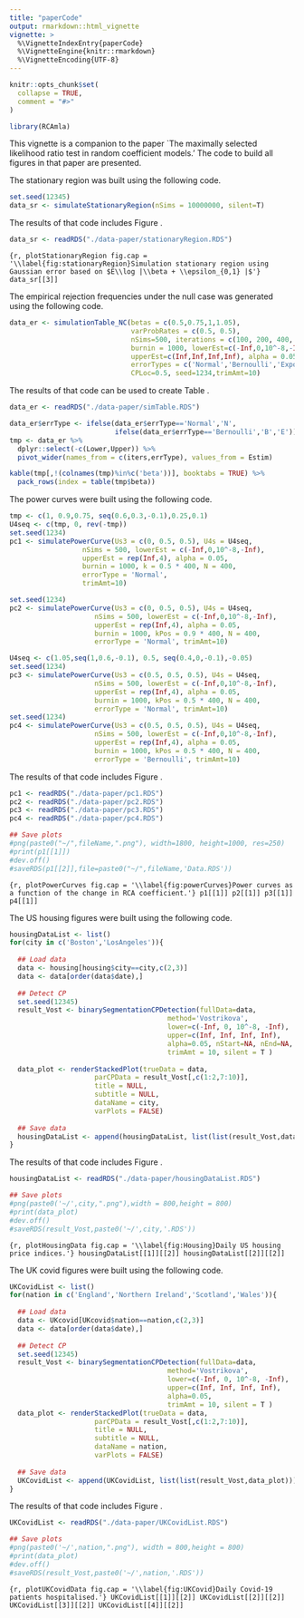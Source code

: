 ```yaml
---
title: "paperCode"
output: rmarkdown::html_vignette
vignette: >
  %\VignetteIndexEntry{paperCode}
  %\VignetteEngine{knitr::rmarkdown}
  %\VignetteEncoding{UTF-8}
---
```


```r
knitr::opts_chunk$set(
  collapse = TRUE,
  comment = "#>"
)
```

```r
library(RCAmla)
```

This vignette is a companion to the paper `The maximally selected likelihood 
ratio test in random coefficient models.' The code to build all figures in that
paper are presented.

The stationary region was built using the following code.
```r
set.seed(12345)
data_sr <- simulateStationaryRegion(nSims = 10000000, silent=T)
```

The results of that code includes Figure \ref{fig:stationaryRegion}.
```r
data_sr <- readRDS("./data-paper/stationaryRegion.RDS")
```

```{r, plotStationaryRegion fig.cap = '\\label{fig:stationaryRegion}Simulation stationary region using Gaussian error based on $E\\log |\\beta + \\epsilon_{0,1} |$'}
data_sr[[3]]
```

The empirical rejection frequencies under the null case was generated using the following code.
```r
data_er <- simulationTable_NC(betas = c(0.5,0.75,1,1.05), 
                              varProbRates = c(0.5, 0.5),
                              nSims=500, iterations = c(100, 200, 400, 800), 
                              burnin = 1000, lowerEst=c(-Inf,0,10^-8,-Inf), 
                              upperEst=c(Inf,Inf,Inf,Inf), alpha = 0.05,
                              errorTypes = c('Normal','Bernoulli','Exponential'),
                              CPLoc=0.5, seed=1234,trimAmt=10)
```


The results of that code can be used to create Table \ref{tab:empiricalRejection}.
```r
data_er <- readRDS("./data-paper/simTable.RDS")
```

```r
data_er$errType <- ifelse(data_er$errType=='Normal','N',
                          ifelse(data_er$errType=='Bernoulli','B','E'))
tmp <- data_er %>%
  dplyr::select(-c(Lower,Upper)) %>%
  pivot_wider(names_from = c(iters,errType), values_from = Estim)

kable(tmp[,!(colnames(tmp)%in%c('beta'))], booktabs = TRUE) %>%
  pack_rows(index = table(tmp$beta))
```

The power curves were built using the following code.

```r
tmp <- c(1, 0.9,0.75, seq(0.6,0.3,-0.1),0.25,0.1)
U4seq <- c(tmp, 0, rev(-tmp))
set.seed(1234)
pc1 <- simulatePowerCurve(Us3 = c(0, 0.5, 0.5), U4s = U4seq,
                  nSims = 500, lowerEst = c(-Inf,0,10^-8,-Inf), 
                  upperEst = rep(Inf,4), alpha = 0.05,
                  burnin = 1000, k = 0.5 * 400, N = 400, 
                  errorType = 'Normal',
                  trimAmt=10)

set.seed(1234)
pc2 <- simulatePowerCurve(Us3 = c(0, 0.5, 0.5), U4s = U4seq,
                     nSims = 500, lowerEst = c(-Inf,0,10^-8,-Inf), 
                     upperEst = rep(Inf,4), alpha = 0.05,
                     burnin = 1000, kPos = 0.9 * 400, N = 400, 
                     errorType = 'Normal', trimAmt=10)

U4seq <- c(1.05,seq(1,0.6,-0.1), 0.5, seq(0.4,0,-0.1),-0.05)
set.seed(1234)
pc3 <- simulatePowerCurve(Us3 = c(0.5, 0.5, 0.5), U4s = U4seq,
                     nSims = 500, lowerEst = c(-Inf,0,10^-8,-Inf), 
                     upperEst = rep(Inf,4), alpha = 0.05,
                     burnin = 1000, kPos = 0.5 * 400, N = 400, 
                     errorType = 'Normal', trimAmt=10)
set.seed(1234)
pc4 <- simulatePowerCurve(Us3 = c(0.5, 0.5, 0.5), U4s = U4seq,
                     nSims = 500, lowerEst = c(-Inf,0,10^-8,-Inf), 
                     upperEst = rep(Inf,4), alpha = 0.05,
                     burnin = 1000, kPos = 0.5 * 400, N = 400,
                     errorType = 'Bernoulli', trimAmt=10)
```


The results of that code includes Figure \ref{fig:powerCurves}.
```r
pc1 <- readRDS("./data-paper/pc1.RDS")
pc2 <- readRDS("./data-paper/pc2.RDS")
pc3 <- readRDS("./data-paper/pc3.RDS")
pc4 <- readRDS("./data-paper/pc4.RDS")

## Save plots
#png(paste0("~/",fileName,".png"), width=1800, height=1000, res=250)
#print(p1[[1]])
#dev.off()
#saveRDS(p1[[2]],file=paste0("~/",fileName,'Data.RDS'))
```

```{r, plotPowerCurves fig.cap = '\\label{fig:powerCurves}Power curves as a function of the change in RCA coefficient.'}
p1[[1]]
p2[[1]]
p3[[1]]
p4[[1]]
```


The US housing figures were built using the following code.

```r
housingDataList <- list()
for(city in c('Boston','LosAngeles')){
  
  ## Load data
  data <- housing[housing$city==city,c(2,3)]
  data <- data[order(data$date),]
  
  ## Detect CP
  set.seed(12345)
  result_Vost <- binarySegmentationCPDetection(fullData=data, 
                                       method='Vostrikova',
                                       lower=c(-Inf, 0, 10^-8, -Inf),
                                       upper=c(Inf, Inf, Inf, Inf),
                                       alpha=0.05, nStart=NA, nEnd=NA,
                                       trimAmt = 10, silent = T )
  
  data_plot <- renderStackedPlot(trueData = data, 
                     parCPData = result_Vost[,c(1:2,7:10)],
                     title = NULL,
                     subtitle = NULL,
                     dataName = city,
                     varPlots = FALSE)
  
  ## Save data
  housingDataList <- append(housingDataList, list(list(result_Vost,data_plot)))
}
```


The results of that code includes Figure \ref{fig:Housing}.
```r
housingDataList <- readRDS("./data-paper/housingDataList.RDS")

## Save plots
#png(paste0('~/',city,".png"),width = 800,height = 800)
#print(data_plot)
#dev.off()
#saveRDS(result_Vost,paste0('~/',city,'.RDS'))
```

```{r, plotHousingData fig.cap = '\\label{fig:Housing}Daily US housing price indices.'}
housingDataList[[1]][[2]]
housingDataList[[2]][[2]]
```


The UK covid figures were built using the following code.

```r
UKCovidList <- list()
for(nation in c('England','Northern Ireland','Scotland','Wales')){
  
  ## Load data
  data <- UKcovid[UKcovid$nation==nation,c(2,3)]
  data <- data[order(data$date),]
  
  ## Detect CP
  set.seed(12345)
  result_Vost <- binarySegmentationCPDetection(fullData=data, 
                                       method='Vostrikova',
                                       lower=c(-Inf, 0, 10^-8, -Inf),
                                       upper=c(Inf, Inf, Inf, Inf),
                                       alpha=0.05,
                                       trimAmt = 10, silent = T )
  data_plot <- renderStackedPlot(trueData = data, 
                     parCPData = result_Vost[,c(1:2,7:10)],
                     title = NULL,
                     subtitle = NULL,
                     dataName = nation,
                     varPlots = FALSE)
  
  ## Save data
  UKCovidList <- append(UKCovidList, list(list(result_Vost,data_plot)))
}
```


The results of that code includes Figure \ref{fig:UKCovid}.

```r
UKCovidList <- readRDS("./data-paper/UKCovidList.RDS")

## Save plots
#png(paste0('~/',nation,".png"), width = 800,height = 800)
#print(data_plot) 
#dev.off()
#saveRDS(result_Vost,paste0('~/',nation,'.RDS'))
```

```{r, plotUKCovidData fig.cap = '\\label{fig:UKCovid}Daily Covid-19 patients hospitalised.'}
UKCovidList[[1]][[2]]
UKCovidList[[2]][[2]]
UKCovidList[[3]][[2]]
UKCovidList[[4]][[2]]
```
